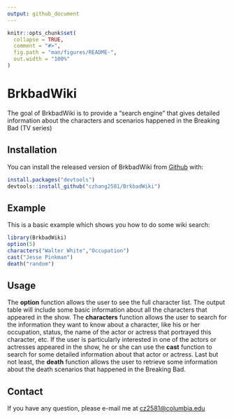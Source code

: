 ---
output: github_document
---

<!-- README.md is generated from README.Rmd. Please edit that file -->

```{r, include = FALSE}
knitr::opts_chunk$set(
  collapse = TRUE,
  comment = "#>",
  fig.path = "man/figures/README-",
  out.width = "100%"
)
```

# BrkbadWiki


The goal of BrkbadWiki is to provide a "search engine" that gives detailed information about the characters and scenarios happened in the Breaking Bad (TV series)

## Installation

You can install the released version of BrkbadWiki from [Github](https://github.com) with:

``` r
install.packages("devtools")
devtools::install_github("czhang2581/BrkbadWiki")
```

## Example

This is a basic example which shows you how to do some wiki search:

```{r example}
library(BrkbadWiki)
option(5)
characters("Walter White","Occupation")
cast("Jesse Pinkman")
death("random")
```


## Usage

The __option__ function allows the user to see the full character list. The output table will include some basic information about all the characters that appeared in the show.
The __characters__ function allows the user to search for the information they want to know about a character, like his or her occupation, status, the name of the actor or actress that portrayed this character, etc. 
If the user is particularly interested in one of the actors or actresses appeared in the show, he or she can use the __cast__ function to search for some detailed information about that actor or actress.
Last but not least, the __death__ function allows the user to retrieve some information about the death scenarios that happened in the Breaking Bad.

## Contact
If you have any question, please e-mail me at <cz2581@columbia.edu> 
